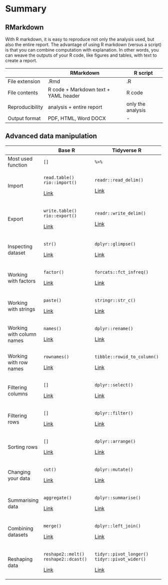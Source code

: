 # Summary

## RMarkdown

With R markdown, it is easy to reproduce not only the analysis used, but also the entire report. The advantage of using R markdown (versus a script) is that you can combine computation with explanation. In other words, you can weave the outputs of your R code, like figures and tables, with text to create a report.

|                 | RMarkdown                            | R script          |
|-----------------|--------------------------------------|-------------------|
| File extension  | .Rmd                                 | .R                |
| File contents   | R code + Markdown text + YAML header | R code            |
| Reproducibility | analysis + entire report             | only the analysis |
| Output format   | PDF, HTML, Word DOCX                 | \-                |

## Advanced data manipulation

+---------------------------+--------------------------------------------------------+------------------------------------------------+
|                           | Base R                                                 | Tidyverse R                                    |
+===========================+========================================================+================================================+
| Most used function        | `[]`                                                   | `%>%`                                          |
+---------------------------+--------------------------------------------------------+------------------------------------------------+
| Import                    | `read.table()` `rio::import()`                         | `readr::read_delim()`                          |
|                           |                                                        |                                                |
|                           | [Link](advanced-data-manipulation.html#br-import)      | [Link](tidyverse-r.html#tr-import)             |
+---------------------------+--------------------------------------------------------+------------------------------------------------+
| Export                    | `write.table()` `rio::export()`                        | `readr::write_delim()`                         |
|                           |                                                        |                                                |
|                           | [Link](advanced-data-manipulation.html#br-export)      | [Link](tidyverse-r.html#tr-export)             |
+---------------------------+--------------------------------------------------------+------------------------------------------------+
| Inspecting dataset        | `str()`                                                | `dplyr::glimpse()`                             |
|                           |                                                        |                                                |
|                           | [Link](advanced-data-manipulation.html#br-inspect)     | [Link](tidyverse-r.html#tr-inspect)            |
+---------------------------+--------------------------------------------------------+------------------------------------------------+
| Working with factors      | `factor()`                                             | `forcats::fct_infreq()`                        |
|                           |                                                        |                                                |
|                           | [Link](advanced-data-manipulation.html#br-factor)      | [Link](tidyverse-r.html#tr-factor)             |
+---------------------------+--------------------------------------------------------+------------------------------------------------+
| Working with strings      | `paste()`                                              | `stringr::str_c()`                             |
|                           |                                                        |                                                |
|                           | [Link](advanced-data-manipulation.html#br-string)      | [Link](tidyverse-r.html#tr-string)             |
+---------------------------+--------------------------------------------------------+------------------------------------------------+
| Working with column names | `names()`                                              | `dplyr::rename()`                              |
|                           |                                                        |                                                |
|                           | [Link](advanced-data-manipulation.html#br-col-names)   | [Link](tidyverse-r.html#tr-col-names)          |
+---------------------------+--------------------------------------------------------+------------------------------------------------+
| Working with row names    | `rownames()`                                           | `tibble::rowid_to_column()`                    |
|                           |                                                        |                                                |
|                           | [Link](advanced-data-manipulation.html#br-row-names)   | [Link](tidyverse-r.html#tr-row-names)          |
+---------------------------+--------------------------------------------------------+------------------------------------------------+
| Filtering columns         | `[]`                                                   | `dplyr::select()`                              |
|                           |                                                        |                                                |
|                           | [Link](advanced-data-manipulation.html#br-filter-cols) | [Link](tidyverse-r.html#tr-filter-cols)        |
+---------------------------+--------------------------------------------------------+------------------------------------------------+
| Filtering rows            | `[]`                                                   | `dplyr::filter()`                              |
|                           |                                                        |                                                |
|                           | [Link](advanced-data-manipulation.html#br-filter-rows) | [Link](tidyverse-r.html#tr-filter-rows)        |
+---------------------------+--------------------------------------------------------+------------------------------------------------+
| Sorting rows              | `[]`                                                   | `dplyr::arrange()`                             |
|                           |                                                        |                                                |
|                           | [Link](advanced-data-manipulation.html#br-sort)        | [Link](tidyverse-r.html#tr-sort)               |
+---------------------------+--------------------------------------------------------+------------------------------------------------+
| Changing your data        | `cut()`                                                | `dplyr::mutate()`                              |
|                           |                                                        |                                                |
|                           | [Link](advanced-data-manipulation.html#br-changing)    | [Link](tidyverse-r.html#tr-changing)           |
+---------------------------+--------------------------------------------------------+------------------------------------------------+
| Summarising data          | `aggregate()`                                          | `dplyr::summarise()`                           |
|                           |                                                        |                                                |
|                           | [Link](advanced-data-manipulation.html#br-summary)     | [Link](tidyverse-r.html#tr-summary)            |
+---------------------------+--------------------------------------------------------+------------------------------------------------+
| Combining datasets        | `merge()`                                              | `dplyr::left_join()`                           |
|                           |                                                        |                                                |
|                           | [Link](advanced-data-manipulation.html#br-joins)       | [Link](tidyverse-r.html#tr-joins)              |
+---------------------------+--------------------------------------------------------+------------------------------------------------+
| Reshaping data            | `reshape2::melt()` `reshape2::dcast()`                 | `tidyr::pivot_longer()` `tidyr::pivot_wider()` |
|                           |                                                        |                                                |
|                           | [Link](advanced-data-manipulation.html#br-reshape)     | [Link](tidyverse-r.html#tr-reshape)            |
+---------------------------+--------------------------------------------------------+------------------------------------------------+
